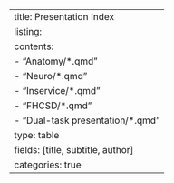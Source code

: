 ---
title: Presentation Index
listing:
    contents:
    - "Anatomy/*.qmd"
    - "Neuro/*.qmd"
    - "Inservice/*.qmd"
    - "FHCSD/*.qmd"
    - "Dual-task presentation/*.qmd"
    type: table
    fields: [title, subtitle, author]
    categories: true
---